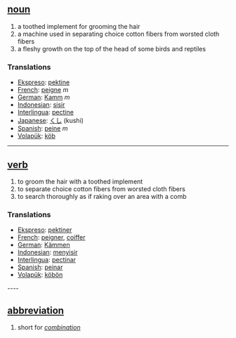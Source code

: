 == [[noun]] ==
# a toothed implement for grooming the hair
# a machine used in separating choice cotton fibers from worsted cloth fibers
# a fleshy growth on the top of the head of some birds and reptiles

=== Translations ===
*[[Ekspreso]]: [[pektine]]
*[[French]]: [[peigne]] ''m''
*[[German]]: [[Kamm]] ''m''
*[[Indonesian]]: [[sisir]]
*[[Interlingua]]: [[pectine]]
*[[Japanese]]: [[くし]] (kushi)
*[[Spanish]]: [[peine]] ''m''
*[[Volapük]]: [[köb]]


----

== [[verb]] ==
# to groom the hair with a toothed implement
# to separate choice cotton fibers from worsted cloth fibers
# to search thoroughly as if raking over an area with a comb

=== Translations ===
*[[Ekspreso]]: [[pektiner]]
*[[French]]: [[peigner]], [[coiffer]]
*[[German]]: [[Kämmen]]
*[[Indonesian]]: [[sisir|menyisir]]
*[[Interlingua]]: [[pectinar]]
*[[Spanish]]: [[peinar]]
*[[Volapük]]: [[köbön]]

---- 

== [[abbreviation]] ==
# short for ''[[combination]]''